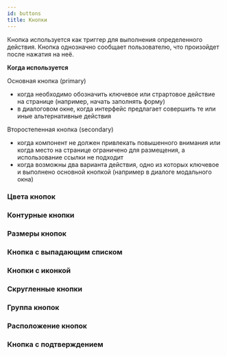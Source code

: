 ```yaml
---
id: buttons
title: Кнопки
---
```


Кнопка используется как триггер для выполнения определенного действия. Кнопка однозначно
сообщает пользователю, что произойдет после нажатия на неё.

**Когда используется**

Основная кнопка (primary)
- когда необходимо обозначить ключевое или страртовое действие на странице (например, начать заполнять форму)
- в диалоговом окне, когда интерфейс предлагает совершить те или иные альтернативные действия

Второстепенная кнопка (secondary)
- когда компонент не должен привлекать повышенного внимания или когда место на странице ограничено для размещения,
а использование ссылки не подходит
- когда возможны два варианта действия, одно из которых ключевое и выполнено основной кнопкой (например в диалоге
модального окна)

### Цвета кнопок
<Sandbox height={120} projectId="uxcomponents_buttons_button_colors" />

### Контурные кнопки
<Sandbox height={120} projectId="uxcomponents_buttons_outline_buttons"/>

### Размеры кнопок
<Sandbox height={140} projectId="uxcomponents_buttons_button_sizes"/>

### Кнопка с выпадающим списком
<Sandbox height={200} projectId="uxcomponents_buttons_dropdown_button"/>

### Кнопки с иконкой
<Sandbox height={100} projectId="uxcomponents_buttons_icon_buttons"/>

### Скругленные кнопки
<Sandbox height={120} projectId="uxcomponents_buttons_rounded_buttons"/>

### Группа кнопок
<Sandbox height={100} projectId="uxcomponents_buttons_button_groups"/>

### Расположение кнопок
<Sandbox height={310} projectId="uxcomponents_buttons_button_places"/>

### Кнопка с подтверждением
<Sandbox height={300} projectId="uxcomponents_buttons_confirm_button"/>

